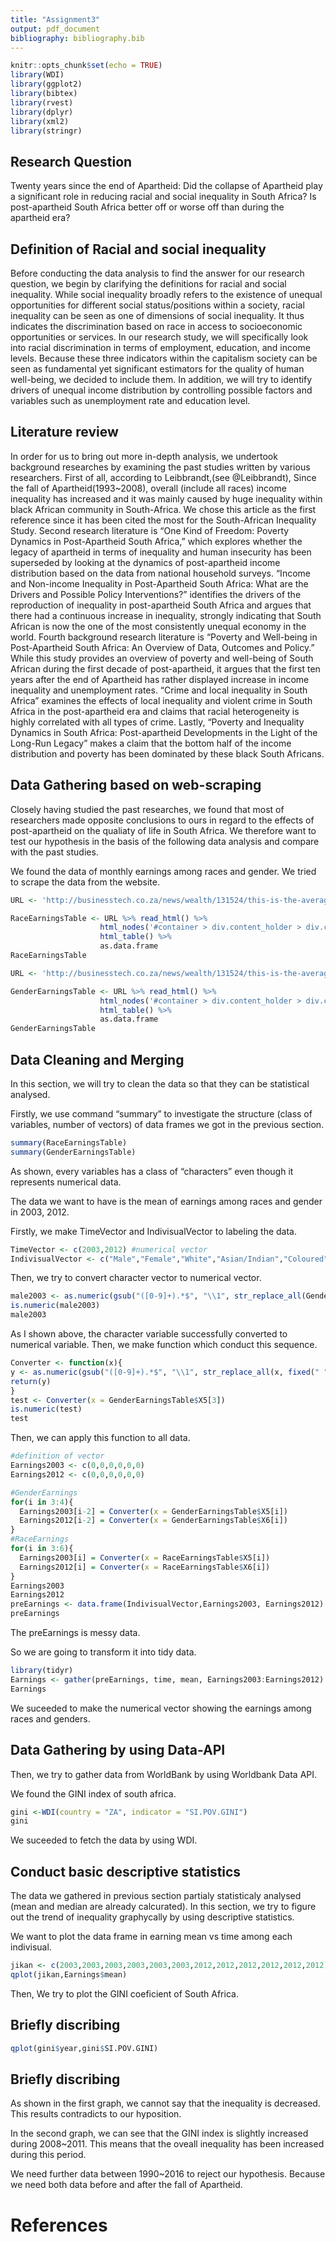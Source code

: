 ```yaml
---
title: "Assignment3"
output: pdf_document
bibliography: bibliography.bib
---
```


```r
knitr::opts_chunk$set(echo = TRUE)
library(WDI)
library(ggplot2)
library(bibtex)
library(rvest)
library(dplyr)
library(xml2)
library(stringr)
```

## Research Question
Twenty years since the end of Apartheid: Did the collapse of Apartheid play a significant role in reducing racial and social inequality in South Africa? Is post-apartheid South Africa better off or worse off than during the apartheid era?

## Definition of Racial and social inequality
Before conducting the data analysis to find the answer for our research question, we begin by clarifying the definitions for racial and social inequality. While social inequality broadly refers to the existence of unequal opportunities for different social status/positions within a society, racial inequality can be seen as one of dimensions of social inequality. It thus indicates the discrimination based on race in access to socioeconomic opportunities or services. In our research study, we will specifically look into racial discrimination in terms of employment, education, and income levels. Because these three indicators within the capitalism society can be seen as fundamental yet significant estimators for the quality of human well-being, we decided to include them. In addition, we will try to identify drivers of unequal income distribution by controlling possible factors and variables such as unemployment rate and education level.

## Literature review
In order for us to bring out more in-depth analysis, we undertook background researches by examining the past studies written by various researchers. First of all, according to Leibbrandt,(see @Leibbrandt), Since the fall of Apartheid(1993~2008), overall (include all races) income inequality has increased and it was mainly caused by huge inequality within black African community in South-Africa. We chose this article as the first reference since it has been cited the most for the South-African Inequality Study. Second research literature is "One Kind of Freedom: Poverty Dynamics in Post-Apartheid South Africa," which explores whether the legacy of apartheid in terms of inequality and human insecurity has been superseded by looking at the dynamics of post-apartheid income distribution based on the data from national household surveys. "Income and Non-income Inequality in Post-Apartheid South Africa: What are the Drivers and Possible Policy Interventions?" identifies the drivers of the reproduction of inequality in post-apartheid South Africa and argues that there had a continuous increase in inequality, strongly indicating that South African is now the one of the most consistently unequal economy in the world. Fourth background research literature is "Poverty and Well-being in Post-Apartheid South Africa: An Overview of Data, Outcomes and Policy." While this study provides an overview of poverty and well-being of South African during the first decade of post-apartheid, it argues that the first ten years after the end of Apartheid has rather displayed increase in income inequality and unemployment rates. "Crime and local inequality in South Africa" examines the effects of local inequality and violent crime in South Africa in the post-apartheid era and claims that racial heterogeneity is highly correlated with all types of crime. Lastly, "Poverty and Inequality Dynamics in South Africa: Post-apartheid Developments in the Light of the Long-Run Legacy" makes a claim that the bottom half of the income distribution and poverty has been dominated by these black South Africans. 


## Data Gathering based on web-scraping

Closely having studied the past researches, we found that most of researchers made opposite conclusions to ours in regard to the effects of post-apartheid on the qualiaty of life in South Africa. We therefore want to test our hypothesis in the basis of the following data analysis and compare with the past studies.

We found the data of monthly earnings among races and gender. We tried to scrape the data from the website.

```r
URL <- 'http://businesstech.co.za/news/wealth/131524/this-is-the-average-salary-in-south-africa-by-race-and-industry/'

RaceEarningsTable <- URL %>% read_html() %>%
                    html_nodes('#container > div.content_holder > div.content > div.post_single > div.post_content > div:nth-child(11) > table') %>%
                    html_table() %>% 
                    as.data.frame
RaceEarningsTable

URL <- 'http://businesstech.co.za/news/wealth/131524/this-is-the-average-salary-in-south-africa-by-race-and-industry/'

GenderEarningsTable <- URL %>% read_html() %>%
                    html_nodes('#container > div.content_holder > div.content > div.post_single > div.post_content > div:nth-child(13) > table') %>%
                    html_table() %>% 
                    as.data.frame
GenderEarningsTable

```

## Data Cleaning and Merging
In this section, we will try to clean the data so that they can be statistical analysed.

Firstly, we use command "summary" to investigate the structure (class of variables, number of vectors) of data frames we got in the previous section.
```r
summary(RaceEarningsTable)
summary(GenderEarningsTable)
```

As shown, every variables has a class of "characters" even though it represents numerical data.

The data we want to have is the mean of earnings among races and gender in 2003, 2012. 

Firstly, we make TimeVector and IndivisualVector to labeling the data.

```r
TimeVector <- c(2003,2012) #numerical vector
IndivisualVector <- c("Male","Female","White","Asian/Indian","Coloured","BlackAfrican") #character vector
```

Then, we try to convert character vector to numerical vector.

```r
male2003 <- as.numeric(gsub("([0-9]+).*$", "\\1", str_replace_all(GenderEarningsTable$X5[3], fixed(" "), "")))
is.numeric(male2003)
male2003
```
As I shown above, the character variable successfully converted to numerical variable.
Then, we make function which conduct this sequence.

```r
Converter <- function(x){
y <- as.numeric(gsub("([0-9]+).*$", "\\1", str_replace_all(x, fixed(" "), "")))
return(y)
}
test <- Converter(x = GenderEarningsTable$X5[3])
is.numeric(test)
test
```

Then, we can apply this function to all data.

```r
#definition of vector
Earnings2003 <- c(0,0,0,0,0,0)
Earnings2012 <- c(0,0,0,0,0,0)

#GenderEarnings
for(i in 3:4){
  Earnings2003[i-2] = Converter(x = GenderEarningsTable$X5[i])
  Earnings2012[i-2] = Converter(x = GenderEarningsTable$X6[i])
}
#RaceEarnings
for(i in 3:6){
  Earnings2003[i] = Converter(x = RaceEarningsTable$X5[i])
  Earnings2012[i] = Converter(x = RaceEarningsTable$X6[i])
}
Earnings2003
Earnings2012
preEarnings <- data.frame(IndivisualVector,Earnings2003, Earnings2012)
preEarnings
```

The preEarnings is messy data.

So we are going to transform it into tidy data.

```r
library(tidyr)
Earnings <- gather(preEarnings, time, mean, Earnings2003:Earnings2012)
Earnings
```

We suceeded to make the numerical vector showing the earnings among races and genders.

## Data Gathering by using Data-API

Then, we try to gather data from WorldBank by using Worldbank Data API.

We found the GINI index of south africa.
```r
gini <-WDI(country = "ZA", indicator = "SI.POV.GINI")
gini
```

We suceeded to fetch the data by using WDI.



## Conduct basic descriptive statistics
The data we gathered in previous section partialy statisticaly analysed (mean and median are already calcurated). In this section, we try to figure out the trend of inequality graphycally by using descriptive statistics.


We want to plot the data frame in earning mean vs time among each indivisual.


```r
jikan <- c(2003,2003,2003,2003,2003,2003,2012,2012,2012,2012,2012,2012)
qplot(jikan,Earnings$mean)
```

Then, We try to plot the GINI coeficient of South Africa.



## Briefly discribing

```r
qplot(gini$year,gini$SI.POV.GINI)
```

## Briefly discribing

As shown in the first graph, we cannot say that the inequality is decreased. This results contradicts to our hyposition.

In the second graph, we can see that the GINI index is slightly increased during 2008~2011. This means that the oveall inequality has been increased during this period.

We need further data between 1990~2016 to reject our hypothesis. Because we need both data before and after the fall of Apartheid.

# References